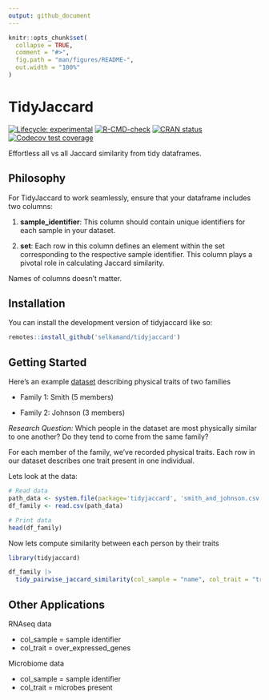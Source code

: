 ```yaml
---
output: github_document
---
```


<!-- README.md is generated from README.Rmd. Please edit that file -->

```r
knitr::opts_chunk$set(
  collapse = TRUE,
  comment = "#>",
  fig.path = "man/figures/README-",
  out.width = "100%"
)
```

# TidyJaccard

<!-- badges: start -->
[![Lifecycle: experimental](https://img.shields.io/badge/lifecycle-experimental-orange.svg)](https://lifecycle.r-lib.org/articles/stages.html#experimental)
[![R-CMD-check](https://github.com/selkamand/tidyjaccard/actions/workflows/R-CMD-check.yaml/badge.svg)](https://github.com/selkamand/tidyjaccard/actions/workflows/R-CMD-check.yaml)
[![CRAN status](https://www.r-pkg.org/badges/version/tidyjaccard)](https://CRAN.R-project.org/package=tidyjaccard)
[![Codecov test coverage](https://codecov.io/gh/selkamand/tidyjaccard/branch/master/graph/badge.svg)](https://app.codecov.io/gh/selkamand/tidyjaccard?branch=master)
<!-- badges: end -->

Effortless all vs all Jaccard similarity from tidy dataframes.

## Philosophy

For TidyJaccard to work seamlessly, ensure that your dataframe includes two columns:

1. **sample_identifier**: This column should contain unique identifiers for each sample in your dataset.

2. **set**: Each row in this column defines an element within the set corresponding to the respective sample identifier. This column plays a pivotal role in calculating Jaccard similarity.

Names of columns doesn't matter. 



## Installation

You can install the development version of tidyjaccard like so:

``` r
remotes::install_github('selkamand/tidyjaccard')
```


## Getting Started


Here's an example [dataset](https://github.com/selkamand/tidyjaccard/blob/master/inst/smith_and_johnson.csv) describing physical traits of two families

- Family 1: Smith (5 members)

- Family 2: Johnson (3 members)

*Research Question:* Which people in the dataset are most physically similar to one another? Do they tend to come from the same family?

For each member of the family, we've recorded physical traits. Each row in our dataset describes one trait present in one individual.

Lets look at the data:

```r
# Read data
path_data <- system.file(package='tidyjaccard', 'smith_and_johnson.csv')
df_family <- read.csv(path_data)

# Print data
head(df_family)
```

Now lets compute similarity between each person by their traits

```R
library(tidyjaccard)

df_family |>
  tidy_pairwise_jaccard_similarity(col_sample = "name", col_trait = "trait")
```

## Other Applications

RNAseq data

- col_sample = sample identifier
- col_trait = over_expressed_genes


Microbiome data

- col_sample = sample identifier
- col_trait = microbes present

